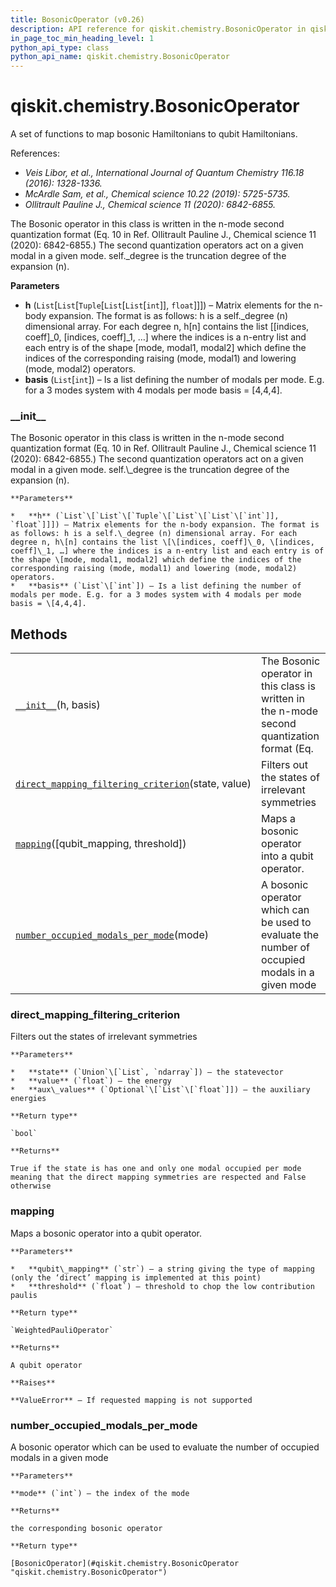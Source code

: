 ```yaml
---
title: BosonicOperator (v0.26)
description: API reference for qiskit.chemistry.BosonicOperator in qiskit v0.26
in_page_toc_min_heading_level: 1
python_api_type: class
python_api_name: qiskit.chemistry.BosonicOperator
---
```


<span id="qiskit-chemistry-bosonicoperator" />

# qiskit.chemistry.BosonicOperator

<Class id="qiskit.chemistry.BosonicOperator" isDedicatedPage={true} github="https://github.com/qiskit-community/qiskit-aqua/tree/stable/0.9/qiskit/chemistry/bosonic_operator.py" signature="BosonicOperator(h, basis)" modifiers="class">
  A set of functions to map bosonic Hamiltonians to qubit Hamiltonians.

  References:

  *   *Veis Libor, et al., International Journal of Quantum Chemistry 116.18 (2016): 1328-1336.*
  *   *McArdle Sam, et al., Chemical science 10.22 (2019): 5725-5735.*
  *   *Ollitrault Pauline J., Chemical science 11 (2020): 6842-6855.*

  The Bosonic operator in this class is written in the n-mode second quantization format (Eq. 10 in Ref. Ollitrault Pauline J., Chemical science 11 (2020): 6842-6855.) The second quantization operators act on a given modal in a given mode. self.\_degree is the truncation degree of the expansion (n).

  **Parameters**

  *   **h** (`List`\[`List`\[`Tuple`\[`List`\[`List`\[`int`]], `float`]]]) – Matrix elements for the n-body expansion. The format is as follows: h is a self.\_degree (n) dimensional array. For each degree n, h\[n] contains the list \[\[indices, coeff]\_0, \[indices, coeff]\_1, …] where the indices is a n-entry list and each entry is of the shape \[mode, modal1, modal2] which define the indices of the corresponding raising (mode, modal1) and lowering (mode, modal2) operators.
  *   **basis** (`List`\[`int`]) – Is a list defining the number of modals per mode. E.g. for a 3 modes system with 4 modals per mode basis = \[4,4,4].

  ### \_\_init\_\_

  <Function id="qiskit.chemistry.BosonicOperator.__init__" signature="__init__(h, basis)">
    The Bosonic operator in this class is written in the n-mode second quantization format (Eq. 10 in Ref. Ollitrault Pauline J., Chemical science 11 (2020): 6842-6855.) The second quantization operators act on a given modal in a given mode. self.\_degree is the truncation degree of the expansion (n).

    **Parameters**

    *   **h** (`List`\[`List`\[`Tuple`\[`List`\[`List`\[`int`]], `float`]]]) – Matrix elements for the n-body expansion. The format is as follows: h is a self.\_degree (n) dimensional array. For each degree n, h\[n] contains the list \[\[indices, coeff]\_0, \[indices, coeff]\_1, …] where the indices is a n-entry list and each entry is of the shape \[mode, modal1, modal2] which define the indices of the corresponding raising (mode, modal1) and lowering (mode, modal2) operators.
    *   **basis** (`List`\[`int`]) – Is a list defining the number of modals per mode. E.g. for a 3 modes system with 4 modals per mode basis = \[4,4,4].
  </Function>

  ## Methods

  |                                                                                                                                                                                                  |                                                                                                |
  | ------------------------------------------------------------------------------------------------------------------------------------------------------------------------------------------------ | ---------------------------------------------------------------------------------------------- |
  | [`__init__`](#qiskit.chemistry.BosonicOperator.__init__ "qiskit.chemistry.BosonicOperator.__init__")(h, basis)                                                                                   | The Bosonic operator in this class is written in the n-mode second quantization format (Eq.    |
  | [`direct_mapping_filtering_criterion`](#qiskit.chemistry.BosonicOperator.direct_mapping_filtering_criterion "qiskit.chemistry.BosonicOperator.direct_mapping_filtering_criterion")(state, value) | Filters out the states of irrelevant symmetries                                                |
  | [`mapping`](#qiskit.chemistry.BosonicOperator.mapping "qiskit.chemistry.BosonicOperator.mapping")(\[qubit\_mapping, threshold])                                                                  | Maps a bosonic operator into a qubit operator.                                                 |
  | [`number_occupied_modals_per_mode`](#qiskit.chemistry.BosonicOperator.number_occupied_modals_per_mode "qiskit.chemistry.BosonicOperator.number_occupied_modals_per_mode")(mode)                  | A bosonic operator which can be used to evaluate the number of occupied modals in a given mode |

  ### direct\_mapping\_filtering\_criterion

  <Function id="qiskit.chemistry.BosonicOperator.direct_mapping_filtering_criterion" signature="direct_mapping_filtering_criterion(state, value, aux_values=None)">
    Filters out the states of irrelevant symmetries

    **Parameters**

    *   **state** (`Union`\[`List`, `ndarray`]) – the statevector
    *   **value** (`float`) – the energy
    *   **aux\_values** (`Optional`\[`List`\[`float`]]) – the auxiliary energies

    **Return type**

    `bool`

    **Returns**

    True if the state is has one and only one modal occupied per mode meaning that the direct mapping symmetries are respected and False otherwise
  </Function>

  ### mapping

  <Function id="qiskit.chemistry.BosonicOperator.mapping" signature="mapping(qubit_mapping='direct', threshold=1e-08)">
    Maps a bosonic operator into a qubit operator.

    **Parameters**

    *   **qubit\_mapping** (`str`) – a string giving the type of mapping (only the ‘direct’ mapping is implemented at this point)
    *   **threshold** (`float`) – threshold to chop the low contribution paulis

    **Return type**

    `WeightedPauliOperator`

    **Returns**

    A qubit operator

    **Raises**

    **ValueError** – If requested mapping is not supported
  </Function>

  ### number\_occupied\_modals\_per\_mode

  <Function id="qiskit.chemistry.BosonicOperator.number_occupied_modals_per_mode" signature="number_occupied_modals_per_mode(mode)">
    A bosonic operator which can be used to evaluate the number of occupied modals in a given mode

    **Parameters**

    **mode** (`int`) – the index of the mode

    **Returns**

    the corresponding bosonic operator

    **Return type**

    [BosonicOperator](#qiskit.chemistry.BosonicOperator "qiskit.chemistry.BosonicOperator")
  </Function>
</Class>

